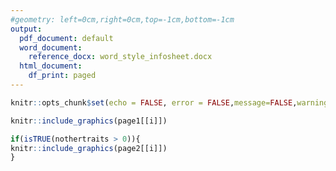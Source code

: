 ```yaml
---
#geometry: left=0cm,right=0cm,top=-1cm,bottom=-1cm
output:
  pdf_document: default
  word_document:
    reference_docx: word_style_infosheet.docx
  html_document:
    df_print: paged
---
```

```r
knitr::opts_chunk$set(echo = FALSE, error = FALSE,message=FALSE,warning = FALSE)
```

```r
knitr::include_graphics(page1[[i]])
```

```r
if(isTRUE(nothertraits > 0)){
knitr::include_graphics(page2[[i]])
}
```